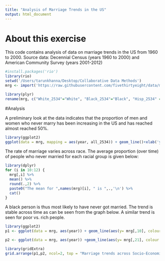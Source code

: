 ```yaml
---
title: "Analysis of Marriage Trends in the US"
output: html_document
---
```

# About this exercise
This code contains analysis of data on marriage trends in the US from 1960 to 2000.
Source data: Decennial Census (years 1960 to 2000) and American Community Survey (years 2001-2012) 

```r
#install.packages('rio')
library(rio)
setwd('/Users/tarunkhanna/Desktop/Collaborative Data Methods')
mrg <- import('https://raw.githubusercontent.com/fivethirtyeight/data/master/marriage/both_sexes.csv')

library(plyr)
rename(mrg, c("White_2534"="White", "Black_2534"="Black", "Hisp_2534" = "Hispanic"))
```

#Analysis

A preliminary look at the data indicates that the proportion of men and women who never marry has been increasing in the US and has reached almost reached 50%. 

```r

library(ggplot2)
ggplot(data = mrg, mapping = aes(year, all_2534)) + geom_line()+xlab('year') + ylab('% people who never married')

```


The rate of marriage varies across race. The average proportion (over time) of people who never married for each racial group is given below: 

```r
library(dplyr)
for (i in 10:12) {
  mrg[,i] %>%
  mean() %>%
  round(.,2) %>%  
  paste0("The mean for ",names(mrg)[i], " is ",.,'\n') %>%
  cat()  
}

```


A black person is thus most likely to have never got married. The trend is stable across time as can be seen from the graph below. A similar trend is seen for poor vs. rich people. 
```r

library(ggplot2)
p1 <- ggplot(data = mrg, aes(year)) + geom_line(aes(y= mrg[,10], colour = "White")) + geom_line(aes(y= mrg[,11], colour = "Black")) + geom_line(aes(y= mrg[,12], colour = "Hispanic")) + xlab('year') + ylab('% people who never married')

p2 <- ggplot(data = mrg, aes(year)) +geom_line(aes(y= mrg[,21], colour = "Rich"))   + geom_line(aes(y= mrg[,19], colour = "Poor"))+  geom_line(aes(y= mrg[,20], colour = "Middle Income"))+ xlab('year') + ylab('% people who never married')

library(gridExtra)
grid.arrange(p1,p2, ncol=2, top = "Marriage trends across Socio-Economic groups in the US")
```
